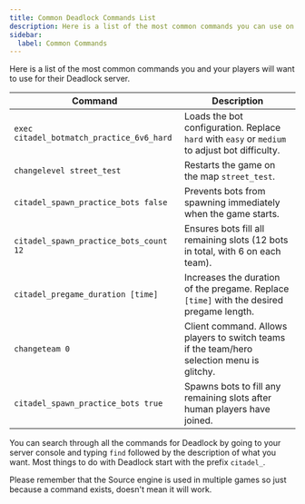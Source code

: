 ```yaml
---
title: Common Deadlock Commands List
description: Here is a list of the most common commands you can use on your Deadlock server.
sidebar:
  label: Common Commands
---
```


Here is a list of the most common commands you and your players will want to use for their Deadlock server.

| **Command**                                | **Description**                                                                                 |
|--------------------------------------------|-------------------------------------------------------------------------------------------------|
| `exec citadel_botmatch_practice_6v6_hard`  | Loads the bot configuration. Replace `hard` with `easy` or `medium` to adjust bot difficulty.    |
| `changelevel street_test`                  | Restarts the game on the map `street_test`.                                                      |
| `citadel_spawn_practice_bots false`        | Prevents bots from spawning immediately when the game starts.                                    |
| `citadel_spawn_practice_bots_count 12`     | Ensures bots fill all remaining slots (12 bots in total, with 6 on each team).                   |
| `citadel_pregame_duration [time]`          | Increases the duration of the pregame. Replace `[time]` with the desired pregame length.         |
| `changeteam 0`                               | Client command. Allows players to switch teams if the team/hero selection menu is glitchy.    |
| `citadel_spawn_practice_bots true`         | Spawns bots to fill any remaining slots after human players have joined.                         |

You can search through all the commands for Deadlock by going to your server console and typing `find` followed by the description of what you want. Most things to do with Deadlock start with the prefix `citadel_`.

Please remember that the Source engine is used in multiple games so just because a command exists, doesn't mean it will work.
